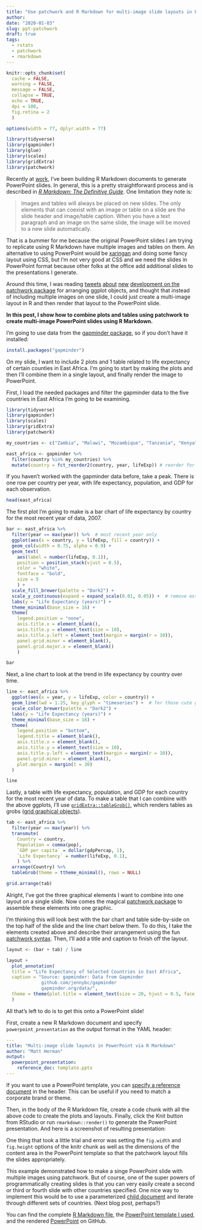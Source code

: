 ```yaml
---
title: "Use patchwork and R Markdown for multi-image slide layouts in PowerPoint"
author:
date: "2020-01-03"
slug: ppt-patchwork
draft: true
tags:
  - rstats
  - patchwork
  - rmarkdown
---
```


```r
knitr::opts_chunk$set(
  cache = FALSE,
  warning = FALSE,
  message = FALSE,
  collapse = TRUE,
  echo = TRUE,
  dpi = 180,
  fig.retina = 2
  )

options(width = 77, dplyr.width = 77)

library(tidyverse)
library(gapminder)
library(glue)
library(scales)
library(gridExtra)
library(patchwork)
```

Recently at [work](https://www1.nyc.gov/site/acs/about/data-analysis.page), I've been building R Markdown documents to generate PowerPoint slides. In general, this is a pretty straightforward process and is described in [*R Markdown: The Definitive Guide*](https://bookdown.org/yihui/rmarkdown/powerpoint-presentation.html). One limitation they note is:

> Images and tables will always be placed on new slides. The only elements that can coexist with an image or table on a slide are the slide header and image/table caption. When you have a text paragraph and an image on the same slide, the image will be moved to a new slide automatically.

That is a bummer for me because the original PowerPoint slides I am trying to replicate using R Markdown have multiple images and tables on them. An alternative to using PowerPoint would be [xaringan](https://slides.yihui.org/xaringan/#1) and doing some fancy layout using CSS, but I'm not very good at CSS and we need the slides in PowerPoint format because other folks at the office add additional slides to the presentations I generate.

Around this time, I was reading [tweets](https://twitter.com/thomasp85/status/1195287007108456449) [about](https://twitter.com/thomasp85/status/1197473023823171584) [new](https://twitter.com/thomasp85/status/1199358523399954432) [development on the patchwork package](https://twitter.com/thomasp85/status/1201125936311275522) for arranging ggplot objects, and thought that instead of including multiple images on one slide, I could just create a multi-image layout in R and then render that layout to the PowerPoint slide.

**In this post, I show how to combine plots and tables using patchwork to create multi-image PowerPoint slides using R Markdown.**

I'm going to use data from the [gapminder package](https://github.com/jennybc/gapminder), so if you don't have it installed:

```r
install.packages("gapminder")
```

On my slide, I want to include 2 plots and 1 table related to life expectancy of certain counties in East Africa. I'm going to start by making the plots and then I'll combine them in a single layout, and finally render the image to PowerPoint.

First, I load the needed packages and filter the gapminder data to the five countries in East Africa I'm going to be examining.

```r
library(tidyverse)
library(gapminder)
library(scales)
library(gridExtra)
library(patchwork)

my_countries <- c("Zambia", "Malawi", "Mozambique", "Tanzania", "Kenya") 

east_africa <- gapminder %>% 
  filter(country %in% my_countries) %>%
  mutate(country = fct_reorder2(country, year, lifeExp)) # reorder for plotting
```

If you haven't worked with the gapminder data before, take a peak. There is one row per country per year, with life expectancy, population, and GDP for each observation.

```r
head(east_africa)
```

The first plot I'm going to make is a bar chart of life expectancy by country for the most recent year of data, 2007.

```r
bar <- east_africa %>% 
  filter(year == max(year)) %>%  # most recent year only
  ggplot(aes(x = country, y = lifeExp, fill = country)) +
  geom_col(width = 0.75, alpha = 0.9) +
  geom_text(
    aes(label = number(lifeExp, 0.1)),
    position = position_stack(vjust = 0.5),
    color = "white",
    fontface = "bold",
    size = 5
    ) +
  scale_fill_brewer(palette = "Dark2") +
  scale_y_continuous(expand = expand_scale(0.01, 0.05)) +  # remove extra space between bars and x-axis labels
  labs(y = "Life Expectancy (years)") +
  theme_minimal(base_size = 16) + 
  theme(
    legend.position = "none",
    axis.title.x = element_blank(),
    axis.title.y = element_text(size = 10),
    axis.title.y.left = element_text(margin = margin(r = 10)),
    panel.grid.minor = element_blank(),
    panel.grid.major.x = element_blank()
    )

bar
```

Next, a line chart to look at the trend in life expectancy by country over time.

```r
line <- east_africa %>%
  ggplot(aes(x = year, y = lifeExp, color = country)) +
  geom_line(lwd = 1.25, key_glyph = "timeseries") +  # for those cute glyphs in the legend
  scale_color_brewer(palette = "Dark2") +
  labs(y = "Life Expectancy (years)") +
  theme_minimal(base_size = 16) +
  theme(
    legend.position = "bottom",
    legend.title = element_blank(),
    axis.title.x = element_blank(),
    axis.title.y = element_text(size = 10),
    axis.title.y.left = element_text(margin = margin(r = 10)),
    panel.grid.minor = element_blank(),
    plot.margin = margin(t = 30)
  )

line
```

Lastly, a table with life expectancy, population, and GDP for each country for the most recent year of data. To make a table that I can combine with the above ggplots, I'll use [`gridExtra::tableGrob()`](https://cran.r-project.org/web/packages/gridExtra/vignettes/tableGrob.html), which renders tables as grobs ([grid graphical objects](https://www.stat.auckland.ac.nz/~paul/useR2015-grid/grid-slides.html)).

```r
tab <- east_africa %>% 
  filter(year == max(year)) %>% 
  transmute(
    Country = country, 
    Population = comma(pop),
    `GDP per capita` = dollar(gdpPercap, 1),
    `Life Expectancy` = number(lifeExp, 0.1),
    ) %>% 
  arrange(Country) %>% 
  tableGrob(theme = ttheme_minimal(), rows = NULL)

grid.arrange(tab)
```

Alright, I've got the three graphical elements I want to combine into one layout on a single slide. Now comes the magical [patchwork package](https://patchwork.data-imaginist.com/) to assemble these elements into one graphic.

I'm thinking this will look best with the bar chart and table side-by-side on the top half of the slide and the line chart below them. To do this, I take the elements created above and describe their arrangement using the fun [patchwork syntax](https://patchwork.data-imaginist.com/articles/guides/layout.html). Then, I'll add a title and caption to finish off the layout.

```r
layout <- (bar + tab) / line

layout +
  plot_annotation(
  title = "Life Expectancy of Selected Countries in East Africa",
  caption = "Source: gapminder: Data from Gapminder
             github.com/jennybc/gapminder
             gapminder.org/data/",
  theme = theme(plot.title = element_text(size = 20, hjust = 0.5, face = "bold"))
  )
```

All that's left to do is to get this onto a PowerPoint slide!

First, create a new R Markdown document and specify `powerpoint_presentation` as the output format in the YAML header:

```yaml
---
title: "Multi-image slide layouts in PowerPoint via R Markdown"
author: "Matt Herman"
output:
  powerpoint_presentation:
    reference_doc: template.pptx
---
```

If you want to use a PowerPoint template, you can [specify a reference document](https://bookdown.org/yihui/rmarkdown/powerpoint-presentation.html) in the header. This can be useful if you need to match a corporate brand or theme.

Then, in the body of the R Markdown file, create a code chunk with all the above code to create the plots and layouts. Finally, click the Knit button from RStudio or run `rmarkdown::render()` to generate the PowerPoint presentation. And here is a screenshot of resulting presentation:

One thing that took a little trial and error was setting the `fig.width` and `fig.height` options of the knitr chunk as well as the dimensions of the content area in the PowerPoint template so that the patchwork layout fills the slides appropriately.

This example demonstrated how to make a singe PowerPoint slide with multiple images using patchwork. But of course, one of the super powers of programmatically creating slides is that you can very easily create a second or third or fourth slide with other countries specified. One nice way to implement this would be to use a parameterized [child document](https://bookdown.org/yihui/rmarkdown-cookbook/child-document.html) and iterate through different sets of countries. (Next blog post, perhaps?)

You can find the complete [R Markdown file](https://github.com/mfherman/mattherman/blob/master/static/ppt/multi-image-ppt.Rmd), the [PowerPoint template I used](https://github.com/mfherman/mattherman/blob/master/static/ppt/template.pptx), and the rendered [PowerPoint](https://github.com/mfherman/mattherman/blob/master/static/ppt/multi-image-ppt.pptx) on GitHub.
